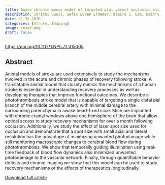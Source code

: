 ```yaml
---
title: Awake chronic mouse model of targeted pial vessel occlusion via photothrombosis
description: Smrithi Sunil, Sefik Evren Erdener, Blaire S. Lee, Dmitry Postnov, Jianbo Tang, Sreekanth Kura, Xiaojun Cheng, Ichun Anderson Chen, David A. Boas, Kivilcim Kilic
date: 01-30-2020
categories: [Stroke, Imaging]
image: image.png
draft: false
---
```


[https://doi.org/10.1117/1.NPh.7.1.015005](https://doi.org/10.1117/1.NPh.7.1.015005)

## Abstract

Animal models of stroke are used extensively to study the mechanisms involved in the acute and chronic phases of recovery following stroke. A translatable animal model that closely mimics the mechanisms of a human stroke is essential in understanding recovery processes as well as developing therapies that improve functional outcomes. We describe a photothrombosis stroke model that is capable of targeting a single distal pial branch of the middle cerebral artery with minimal damage to the surrounding parenchyma in awake head-fixed mice. Mice are implanted with chronic cranial windows above one hemisphere of the brain that allow optical access to study recovery mechanisms for over a month following occlusion. Additionally, we study the effect of laser spot size used for occlusion and demonstrate that a spot size with small axial and lateral resolution has the advantage of minimizing unwanted photodamage while still monitoring macroscopic changes to cerebral blood flow during photothrombosis. We show that temporally guiding illumination using real-time feedback of blood flow dynamics also minimized unwanted photodamage to the vascular network. Finally, through quantifiable behavior deficits and chronic imaging we show that this model can be used to study recovery mechanisms or the effects of therapeutics longitudinally.

[Download full article](Sunil_2020.pdf)
